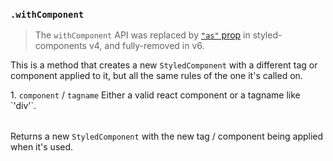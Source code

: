 

### `.withComponent`

> The `withComponent` API was replaced by [`"as"` prop](#as-polymorphic-prop) in styled-components v4, and fully-removed in v6.

This is a method that creates a new `StyledComponent` with a different tag or component
applied to it, but all the same rules of the one it's called on.

<Table head={['Arguments', 'Description']}>
  <Row>
    <Column>
      1. <Code>component</Code> / <Code>tagname</Code>
    </Column>
    <Column>Either a valid react component or a tagname like `'div'`.</Column>
  </Row>
</Table>

Returns a new `StyledComponent` with the new tag / component being applied when it's used.
